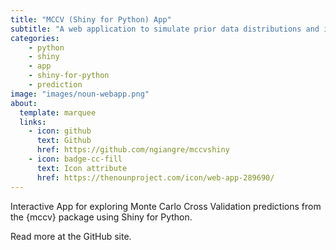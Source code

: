 ```yaml
---
title: "MCCV (Shiny for Python) App"
subtitle: "A web application to simulate prior data distributions and inspective predictive evidence using MCCV"
categories:
    - python
    - shiny
    - app
    - shiny-for-python
    - prediction
image: "images/noun-webapp.png"
about: 
  template: marquee
  links: 
    - icon: github
      text: Github
      href: https://github.com/ngiangre/mccvshiny
    - icon: badge-cc-fill
      text: Icon attribute
      href: https://thenounproject.com/icon/web-app-289690/
---
```


Interactive App for exploring Monte Carlo Cross Validation predictions from the {mccv} package using Shiny for Python.

Read more at the GitHub site.
